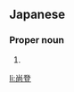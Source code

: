 ==Japanese==
{{ja-kanjitab|なお|と}}

===Proper noun===
{{ja-pos|proper|なおと}}

# {{given name|male|lang=ja|sort=なおと}}

[[li:尚登]]